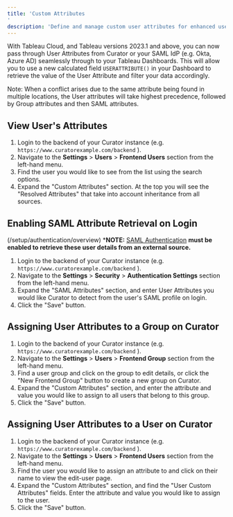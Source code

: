 ---
title: 'Custom Attributes
'
description: 'Define and manage custom user attributes for enhanced user profiling and personalized content delivery.'
---

With Tableau Cloud, and Tableau versions 2023.1 and above, you can now pass through User Attributes from Curator or your
SAML IdP (e.g. Okta, Azure AD) seamlessly through to your Tableau Dashboards.  This will allow you to use a new calculated
field `USERATTRIBUTE()` in your Dashboard to retrieve the value of the User Attribute and filter your data accordingly.

Note: When a conflict arises due to the same attribute being found in multiple locations, the User attributes will take
highest precedence, followed by Group attributes and then SAML attributes.

## View User's Attributes

1. Login to the backend of your Curator instance (e.g. `https://www.curatorexample.com/backend` ).
2. Navigate to the **Settings** > **Users** > **Frontend Users** section from the left-hand menu.
3. Find the user you would like to see from the list using the search options.
4. Expand the "Custom Attributes" section.  At the top you will see the "Resolved Attributes" that take into account
inheritance from all sources.

## Enabling SAML Attribute Retrieval on Login

(/setup/authentication/overview)
***NOTE:** [SAML Authentication](/setup/authentication/overview)
**must be enabled to retrieve these user details from an external source.**

1. Login to the backend of your Curator instance (e.g. `https://www.curatorexample.com/backend` ).
2. Navigate to the **Settings** > **Security** > **Authentication Settings** section from the left-hand menu.
3. Expand the "SAML Attributes" section, and enter User Attributes you would like Curator to detect from the user's SAML
profile on login.
4. Click the "Save" button.

## Assigning User Attributes to a Group on Curator

1. Login to the backend of your Curator instance (e.g. `https://www.curatorexample.com/backend` ).
2. Navigate to the **Settings** > **Users** > **Frontend Group** section from the left-hand menu.
3. Find a user group and click on the group to edit details, or click the "New Frontend Group" button to create a new
group on Curator.
4. Expand the "Custom Attributes" section, and enter the attribute and value you would like to assign to all users that
belong to this group.
5. Click the "Save" button.

## Assigning User Attributes to a User on Curator

1. Login to the backend of your Curator instance (e.g. `https://www.curatorexample.com/backend` ).
2. Navigate to the **Settings** > **Users** > **Frontend Users** section from the left-hand menu.
3. Find the user you would like to assign an attribute to and click on their name to view the edit-user page.
4. Expand the "Custom Attributes" section, and find the "User Custom Attributes" fields.  Enter the attribute and value
you would like to assign to the user.
5. Click the "Save" button.
